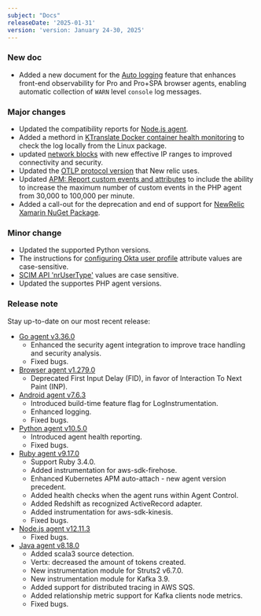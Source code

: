 ```yaml
---
subject: "Docs"
releaseDate: '2025-01-31'
version: 'version: January 24-30, 2025'
---
```


### New doc
* Added a new document for the [Auto logging](/docs/browser/browser-monitoring/browser-pro-features/auto-logging) feature that enhances front-end observability for Pro and Pro+SPA browser agents, enabling automatic collection of `WARN` level `console` log messages.

### Major changes

* Updated the compatibility reports for [Node.js agent](/docs/apm/agents/nodejs-agent/getting-started/compatibility-requirements-nodejs-agent/).
* Added a methord in [KTranslate Docker container health monitoring](/docs/network-performance-monitoring/advanced/ktranslate-container-health) to check the log locally from the Linux package.
* updated [network blocks](/docs/new-relic-solutions/get-started/networks/) with new effective IP ranges to improved connectivity and security.
* Updated the [OTLP protocol version](/docs/opentelemetry/best-practices/opentelemetry-otlp/#otlp-version-support) that New relic uses.
* Updated [APM: Report custom events and attributes](/docs/data-apis/custom-data/custom-events/apm-report-custom-events-attributes/#php-att) to include the ability to increase the maximum number of custom events in the PHP agent from 30,000 to 100,000 per minute.
* Added a call-out for the deprecation and end of support for [NewRelic Xamarin NuGet Package](/docs/mobile-monitoring/new-relic-mobile-xamarin/monitor-your-xamarin-application/).

### Minor change

* Updated the supported Python versions.
* The instructions for [configuring Okta user profile](https://docs.newrelic.com/docs/accounts/accounts/automated-user-management/okta-scimsso-application-configuration/) attribute values are case-sensitive.
* [SCIM API 'nrUserType'](https://docs.newrelic.com/docs/accounts/accounts/automated-user-management/tutorial-manage-users-groups-scim/#manage-user-type) values are case sensitive.
* Updated the supportes PHP agent versions.

### Release note

Stay up-to-date on our most recent release:

* [Go agent v3.36.0](/docs/release-notes/agent-release-notes/go-release-notes/go-agent-3-36-0/)
    * Enhanced the security agent integration to improve trace handling and security analysis.
    * Fixed bugs.
* [Browser agent v1.279.0](/docs/release-notes/new-relic-browser-release-notes/browser-agent-release-notes/browser-agent-v1.279.0/)
    * Deprecated First Input Delay (FID), in favor of Interaction To Next Paint (INP).
* [Android agent v7.6.3](/docs/release-notes/mobile-release-notes/android-release-notes/android-763/)
    * Introduced build-time feature flag for LogInstrumentation.
    * Enhanced logging.
    * Fixed bugs.
* [Python agent v10.5.0](https://docs.newrelic.com/docs/release-notes/agent-release-notes/python-release-notes/python-agent-100500/)
    * Introduced agent health reporting.
    * Fixed bugs.
* [Ruby agent v9.17.0](https://docs.newrelic.com/docs/release-notes/agent-release-notes/ruby-release-notes/ruby-agent-9-17-0/)
    * Support Ruby 3.4.0.
    * Added instrumentation for aws-sdk-firehose.
    * Enhanced Kubernetes APM auto-attach - new agent version precedent.
    * Added health checks when the agent runs within Agent Control.
    * Added Redshift as recognized ActiveRecord adapter.
    * Added instrumentation for aws-sdk-kinesis.
    * Fixed bugs.
* [Node.js agent v12.11.3](https://docs.newrelic.com/docs/release-notes/agent-release-notes/nodejs-release-notes/node-agent-12-11-3/)
    * Fixed bugs.
* [Java agent v8.18.0](https://docs.newrelic.com/docs/release-notes/agent-release-notes/java-release-notes/java-agent-8180/)
    * Added scala3 source detection.
    * Vertx: decreased the amount of tokens created.
    * New instrumentation module for Struts2 v6.7.0.
    * New instrumentation module for Kafka 3.9.
    * Added support for distributed tracing in AWS SQS.
    * Added relationship metric support for Kafka clients node metrics.
    * Fixed bugs.